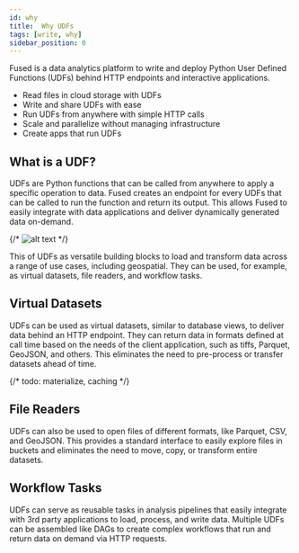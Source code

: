 ```yaml
---
id: why
title:  Why UDFs
tags: [write, why]
sidebar_position: 0
---
```


Fused is a data analytics platform to write and deploy Python User Defined Functions (UDFs) behind HTTP endpoints and interactive applications.

- Read files in cloud storage with UDFs
- Write and share UDFs with ease
- Run UDFs from anywhere with simple HTTP calls
- Scale and parallelize without managing infrastructure
- Create apps that run UDFs

## What is a UDF?

UDFs are Python functions that can be called from anywhere to apply a specific operation to data. Fused creates an endpoint for every UDFs that can be called to run the function and return its output. This allows Fused to easily integrate with data applications and deliver dynamically generated data on-demand.

{/* ![alt text](https://fused-magic.s3.us-west-2.amazonaws.com/docs_assets/ecosystem_diagram.png) */}



<DotLottieReact src="https://lottie.host/7aebb036-6aba-49f7-8e8e-2b57f8d11bfa/31927KRYv4.json" loop autoplay/>


This of UDFs as versatile building blocks to load and transform data across a range of use cases, including geospatial. They can be used, for example, as virtual datasets, file readers, and workflow tasks.

## Virtual Datasets

UDFs can be used as virtual datasets, similar to database views, to deliver data behind an HTTP endpoint. They can return data in formats defined at call time based on the needs of the client application, such as tiffs, Parquet, GeoJSON, and others. This eliminates the need to pre-process or transfer datasets ahead of time.

{/* todo: materialize, caching */}

## File Readers

UDFs can also be used to open files of different formats, like Parquet, CSV, and GeoJSON. This provides a standard interface to easily explore files in buckets and eliminates the need to move, copy, or transform entire datasets.

## Workflow Tasks

UDFs can serve as reusable tasks in analysis pipelines that easily integrate with 3rd party applications to load, process, and write data. Multiple UDFs can be assembled like DAGs to create complex workflows that run and return data on demand via HTTP requests.
